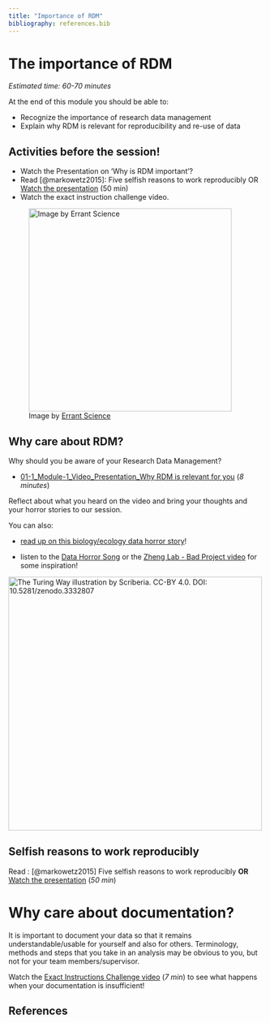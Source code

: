 ```yaml
---
title: "Importance of RDM"
bibliography: references.bib
---
```


# The importance of RDM {#importance}

*Estimated time: 60-70 minutes*

At the end of this module you should be able to:

-   Recognize the importance of research data management
-   Explain why RDM is relevant for reproducibility and re-use of data

::: callout-important
## Activities before the session!

-   Watch the Presentation on 'Why is RDM important'?
-   Read [@markowetz2015]: Five selfish reasons to work reproducibly OR [Watch the presentation](https://youtu.be/1Y_oIjlH-yg?t=355) (50 min)
-   Watch the exact instruction challenge video.
:::

![Image by [Errant Science](https://twitter.com/ErrantScience/status/1552617562118279169)](https://raw.githubusercontent.com/EstherPlomp/TNW-RDM-101/main/images/ErrantScience-important-data.png){fig-alt="How scientists save important data. Each part of the pie chart says the following: writing it down, .txt. files, weird files with strange acronyms, and in their own memories just before the computer crashes, losing everything." fig-align="center" width="400"}

## Why care about RDM?

Why should you be aware of your Research Data Management?

-   [01-1_Module-1_Video_Presentation_Why RDM is relevant for you](https://drive.google.com/file/d/1eJ8R7DbiPRq2ynaImHGzdz8QBgwVt82o/view) (*8 minutes*)

Reflect about what you heard on the video and bring your thoughts and your horror stories to our session.

You can also:

-   [read up on this biology/ecology data horror story](https://www.the-scientist.com/notebook/inside-the-project-trying-to-save-datasets-from-extinction-70690)!

-   listen to the [Data Horror Song](https://twitter.com/rafamoral/status/1571622591219236864) or the [Zheng Lab - Bad Project video](https://www.youtube.com/watch?v=Fl4L4M8m4d0) for some inspiration!

[![The Turing Way illustration by Scriberia. CC-BY 4.0. DOI: 10.5281/zenodo.3332807](https://raw.githubusercontent.com/EstherPlomp/TNW-RDM-101/main/images/TTW-rdm-storage.jpg){fig-alt="A scientist looking in her cabinet in her office for the data from last year. The cabinet looks quite messy, with open boxes, notes everywhere and a cat sleeping in it." fig-align="center" width="500"}](https://doi.org/10.5281/zenodo.3332807)

## Selfish reasons to work reproducibly

Read : [@markowetz2015] Five selfish reasons to work reproducibly **OR** [Watch the presentation](https://youtu.be/1Y_oIjlH-yg?t=355) (*50 min*)

# Why care about documentation?

It is important to document your data so that it remains understandable/usable for yourself and also for others. Terminology, methods and steps that you take in an analysis may be obvious to you, but not for your team members/supervisor.

Watch the [Exact Instructions Challenge video](https://www.youtube.com/watch?v=FN2RM-CHkuI) (*7 min*) to see what happens when your documentation is insufficient!

## References
